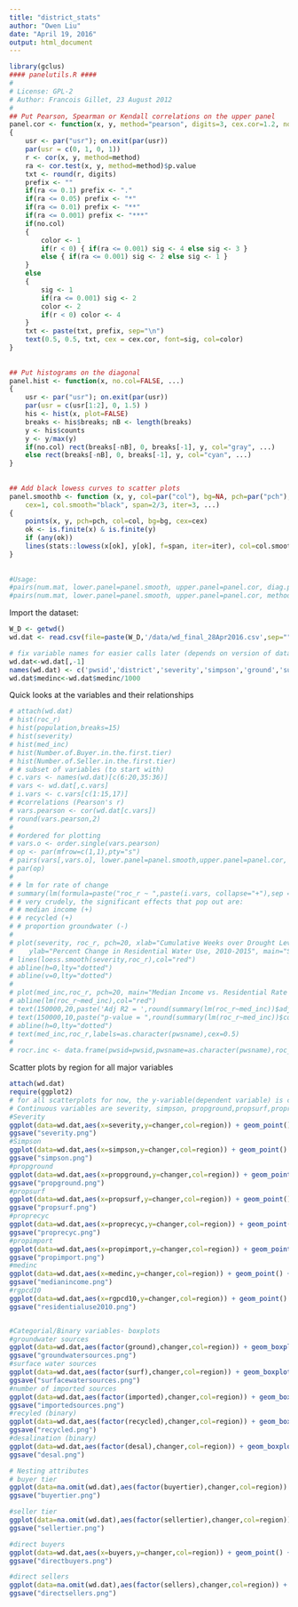 ```yaml
---
title: "district_stats"
author: "Owen Liu"
date: "April 19, 2016"
output: html_document
---
```


```r
library(gclus)
#### panelutils.R ####
#
# License: GPL-2 
# Author: Francois Gillet, 23 August 2012
#
## Put Pearson, Spearman or Kendall correlations on the upper panel
panel.cor <- function(x, y, method="pearson", digits=3, cex.cor=1.2, no.col=FALSE)
{
	usr <- par("usr"); on.exit(par(usr))
	par(usr = c(0, 1, 0, 1))
	r <- cor(x, y, method=method)
	ra <- cor.test(x, y, method=method)$p.value
	txt <- round(r, digits)
	prefix <- ""
	if(ra <= 0.1) prefix <- "."
	if(ra <= 0.05) prefix <- "*"
	if(ra <= 0.01) prefix <- "**"
	if(ra <= 0.001) prefix <- "***"
	if(no.col)
	{
		color <- 1
		if(r < 0) { if(ra <= 0.001) sig <- 4 else sig <- 3 }
		else { if(ra <= 0.001) sig <- 2 else sig <- 1 }
	}
	else
	{
		sig <- 1
		if(ra <= 0.001) sig <- 2
		color <- 2
		if(r < 0) color <- 4
	}
	txt <- paste(txt, prefix, sep="\n")
	text(0.5, 0.5, txt, cex = cex.cor, font=sig, col=color)
}
 
 
## Put histograms on the diagonal
panel.hist <- function(x, no.col=FALSE, ...)
{
	usr <- par("usr"); on.exit(par(usr))
	par(usr = c(usr[1:2], 0, 1.5) )
	his <- hist(x, plot=FALSE)
	breaks <- his$breaks; nB <- length(breaks)
	y <- his$counts
	y <- y/max(y)
	if(no.col) rect(breaks[-nB], 0, breaks[-1], y, col="gray", ...)
	else rect(breaks[-nB], 0, breaks[-1], y, col="cyan", ...)
}
 
 
## Add black lowess curves to scatter plots
panel.smoothb <- function (x, y, col=par("col"), bg=NA, pch=par("pch"), 
	cex=1, col.smooth="black", span=2/3, iter=3, ...) 
{
	points(x, y, pch=pch, col=col, bg=bg, cex=cex)
	ok <- is.finite(x) & is.finite(y)
	if (any(ok)) 
	lines(stats::lowess(x[ok], y[ok], f=span, iter=iter), col=col.smooth, ...)
}
 
 
#Usage:
#pairs(num.mat, lower.panel=panel.smooth, upper.panel=panel.cor, diag.panel=panel.hist)
#pairs(num.mat, lower.panel=panel.smooth, upper.panel=panel.cor, method="kendall")
```

Import the dataset:

```r
W_D <- getwd()
wd.dat <- read.csv(file=paste(W_D,'/data/wd_final_28Apr2016.csv',sep=""))

# fix variable names for easier calls later (depends on version of data, CHECK THIS)
wd.dat<-wd.dat[,-1]
names(wd.dat) <- c('pwsid','district','severity','simpson','ground','surf','imported','recycled','desal','tot.source','propground','propsurf','propdesal','proprecyc','propbank','propimport','casgem','adj','totgpcd15','rgpcd15','totgpcd10','rgpcd10','changetot','changer','medinc','buyertier','sellertier','buyers','sellers','region')
wd.dat$medinc<-wd.dat$medinc/1000
```

Quick looks at the variables and their relationships

```r
# attach(wd.dat)
# hist(roc_r)
# hist(population,breaks=15)
# hist(severity)
# hist(med_inc)
# hist(Number.of.Buyer.in.the.first.tier)
# hist(Number.of.Seller.in.the.first.tier)
# # subset of variables (to start with)
# c.vars <- names(wd.dat)[c(6:20,35:36)]
# vars <- wd.dat[,c.vars]
# i.vars <- c.vars[c(1:15,17)]
# #correlations (Pearson's r)
# vars.pearson <- cor(wd.dat[c.vars])
# round(vars.pearson,2)
# 
# #ordered for plotting
# vars.o <- order.single(vars.pearson)
# op <- par(mfrow=c(1,1),pty="s")
# pairs(vars[,vars.o], lower.panel=panel.smooth,upper.panel=panel.cor, diag.panel=panel.hist, main="Pearson Correlation Matrix")
# par(op)
# 
# # lm for rate of change
# summary(lm(formula=paste("roc_r ~ ",paste(i.vars, collapse="+"),sep = ""), data=vars, na.action = na.exclude))
# # very crudely, the significant effects that pop out are:
# # median income (+)
# # recycled (+)
# # proportion groundwater (-)
# 
# plot(severity, roc_r, pch=20, xlab="Cumulative Weeks over Drought Level 3 since January 2013",
#    ylab="Percent Change in Residential Water Use, 2010-2015", main="Severity vs. Change in Use")
# lines(loess.smooth(severity,roc_r),col="red")
# abline(h=0,lty="dotted")
# abline(v=0,lty="dotted")
# 
# plot(med_inc,roc_r, pch=20, main="Median Income vs. Residential Rate of Change in Water Use", xlab="Median Household Income",ylab="Percent Change in Per Capita Use, 2010-2015")
# abline(lm(roc_r~med_inc),col="red")
# text(150000,20,paste('Adj R2 = ',round(summary(lm(roc_r~med_inc))$adj.r.squared,4)),col='red')
# text(150000,10,paste("p-value = ",round(summary(lm(roc_r~med_inc))$coefficients['med_inc','Pr(>|t|)'],4)),col="blue")
# abline(h=0,lty="dotted")
# text(med_inc,roc_r,labels=as.character(pwsname),cex=0.5)
# 
# rocr.inc <- data.frame(pwsid=pwsid,pwsname=as.character(pwsname),roc_r=roc_r,med_inc=med_inc)
```

Scatter plots by region for all major variables

```r
attach(wd.dat)
require(ggplot2)
# for all scatterplots for now, the y-variable(dependent variable) is change in use (total), variable changetot
# Continuous variables are severity, simpson, propground,propsurf,proprecyc,propimport,medinc,totgpcd15
#Severity
ggplot(data=wd.dat,aes(x=severity,y=changer,col=region)) + geom_point() +geom_smooth(method=lm,se=FALSE) + ggtitle("Drought Severity vs. Change in Residential Use") +xlab("Severity(Weeks at or Above Drought Monitor Category 3)") +ylab("% Change in Residential Use (GPCD)")+geom_hline(yintercept=0,linetype=2)
ggsave("severity.png")
#Simpson
ggplot(data=wd.dat,aes(x=simpson,y=changer,col=region)) + geom_point() +geom_smooth(method=lm,se=FALSE) + ggtitle("Source Diversity vs. Change in Residential Use") +xlab("Diversity of Sources (Simpson index)") +ylab("% Change in Residential Use (GPCD)")+geom_hline(yintercept=0,linetype=2)
ggsave("simpson.png")
#propground
ggplot(data=wd.dat,aes(x=propground,y=changer,col=region)) + geom_point() +geom_smooth(method=lm,se=FALSE) + ggtitle("Proportion Groundwater vs. Change in Residential Use") +xlab("Proportion Groundwater") +ylab("% Change in Residential Use (GPCD)")+geom_hline(yintercept=0,linetype=2)
ggsave("propground.png")
#propsurf
ggplot(data=wd.dat,aes(x=propsurf,y=changer,col=region)) + geom_point() +geom_smooth(method=lm,se=FALSE) + ggtitle("Proportion Surface Water vs. Change in Residential Use") +xlab("Proportion Surface Water") +ylab("% Change in Residential Use (GPCD)")+geom_hline(yintercept=0,linetype=2)
ggsave("propsurf.png")
#proprecyc
ggplot(data=wd.dat,aes(x=proprecyc,y=changer,col=region)) + geom_point() +geom_smooth(method=lm,se=FALSE) + ggtitle("Proportion Recycled Water vs. Change in Residential Use") +xlab("Proportion Recycled Water") +ylab("% Change in Residential Use (GPCD)")+geom_hline(yintercept=0,linetype=2)
ggsave("proprecyc.png")
#propimport
ggplot(data=wd.dat,aes(x=propimport,y=changer,col=region)) + geom_point() +geom_smooth(method=lm,se=FALSE) + ggtitle("Proportion Imported Water vs. Change in Residential Use") +xlab("Proportion Surface Water") +ylab("% Change in Residential Use (GPCD)")+geom_hline(yintercept=0,linetype=2)
ggsave("propimport.png")
#medinc
ggplot(data=wd.dat,aes(x=medinc,y=changer,col=region)) + geom_point() +geom_smooth(method=lm,se=FALSE) + ggtitle("Median Income vs. Change in Residential Use") +xlab("Median Household Income (Thousands USD)") +ylab("% Change in Residential Use (GPCD)")+geom_hline(yintercept=0,linetype=2)
ggsave("medianincome.png")
#rgpcd10
ggplot(data=wd.dat,aes(x=rgpcd10,y=changer,col=region)) + geom_point() +geom_smooth(method=lm,se=FALSE) + ggtitle("Residential Use 2010 vs. Change in Residential Use") +xlab("Residential Use (GPCD) 2010") +ylab("% Change in Residential Use (GPCD)")+geom_hline(yintercept=0,linetype=2)
ggsave("residentialuse2010.png")


#Categorial/Binary variables- boxplots
#groundwater sources
ggplot(data=wd.dat,aes(factor(ground),changer,col=region)) + geom_boxplot() +ggtitle("Number of Groundwater Sources vs. Change in Residential Use") +xlab("Number of Groundwater Sources") +ylab("% Change in Residential Use (GPCD)")+geom_hline(yintercept=0,linetype=2)
ggsave("groundwatersources.png")
#surface water sources
ggplot(data=wd.dat,aes(factor(surf),changer,col=region)) + geom_boxplot() +ggtitle("Number of Groundwater Sources vs. Change in Residential Use") +xlab("Number of Groundwater Sources") +ylab("% Change in Residential Use (GPCD)")+geom_hline(yintercept=0,linetype=2)
ggsave("surfacewatersources.png")
#number of imported sources
ggplot(data=wd.dat,aes(factor(imported),changer,col=region)) + geom_boxplot() +ggtitle("Number of Imported Water Sources vs. Change in Residential Use") +xlab("Number of Imported Water Sources") +ylab("% Change in Residential Use (GPCD)")+geom_hline(yintercept=0,linetype=2)
ggsave("importedsources.png")
#recyled (binary)
ggplot(data=wd.dat,aes(factor(recycled),changer,col=region)) + geom_boxplot() +ggtitle("Recycled Water vs. Change in Residential Use") +xlab("Use of Recycled Water (No/Yes)") +ylab("% Change in Residential Use (GPCD)")+geom_hline(yintercept=0,linetype=2)
ggsave("recycled.png")
#desalination (binary)
ggplot(data=wd.dat,aes(factor(desal),changer,col=region)) + geom_boxplot() +ggtitle("Desalination vs. Change in Residential Use") +xlab("Use of Desalinated Water (No/Yes)") +ylab("% Change in Residential Use (GPCD)")+geom_hline(yintercept=0,linetype=2)
ggsave("desal.png")

# Nesting attributes
# buyer tier
ggplot(data=na.omit(wd.dat),aes(factor(buyertier),changer,col=region)) + geom_boxplot() +ggtitle("Buyer Tier vs. Change in Residential Use") +xlab("Buyer Tier (Levels Below in the Tree)") +ylab("% Change in Residential Use (GPCD)")+geom_hline(yintercept=0,linetype=2)
ggsave("buyertier.png")

#seller tier
ggplot(data=na.omit(wd.dat),aes(factor(sellertier),changer,col=region)) + geom_boxplot() +ggtitle("Seller Tier vs. Change in Residential Use") +xlab("Seller Tier (Levels Above in the Tree)") +ylab("% Change in Residential Use (GPCD)")+geom_hline(yintercept=0,linetype=2)
ggsave("sellertier.png")

#direct buyers
ggplot(data=wd.dat,aes(x=buyers,y=changer,col=region)) + geom_point() +geom_smooth(method=lm,se=FALSE) + ggtitle("Direct Buyers vs. Change in Residential Use") +xlab("Number of Direct Buyers") +ylab("% Change in Residential Use (GPCD)")+geom_hline(yintercept=0,linetype=2)
ggsave("directbuyers.png")

#direct sellers
ggplot(data=na.omit(wd.dat),aes(factor(sellers),changer,col=region)) + geom_boxplot() +ggtitle("Direct Sellers vs. Change in Residential Use") +xlab("Number of Direct Sellers") +ylab("% Change in Residential Use (GPCD)")+geom_hline(yintercept=0,linetype=2)
ggsave("directsellers.png")

```